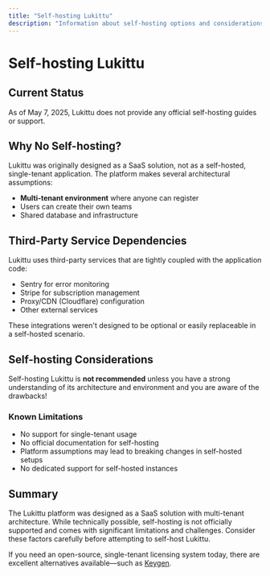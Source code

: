 ```yaml
---
title: "Self-hosting Lukittu"
description: "Information about self-hosting options and considerations for the Lukittu platform"
---
```


# Self-hosting Lukittu

## Current Status

As of May 7, 2025, Lukittu does not provide any official self-hosting guides or support.

## Why No Self-hosting?

Lukittu was originally designed as a SaaS solution, not as a self-hosted, single-tenant application. The platform makes several architectural assumptions:

-   **Multi-tenant environment** where anyone can register
-   Users can create their own teams
-   Shared database and infrastructure

## Third-Party Service Dependencies

Lukittu uses third-party services that are tightly coupled with the application code:

-   Sentry for error monitoring
-   Stripe for subscription management
-   Proxy/CDN (Cloudflare) configuration
-   Other external services

These integrations weren't designed to be optional or easily replaceable in a self-hosted scenario.

## Self-hosting Considerations

Self-hosting Lukittu is **not recommended** unless you have a strong understanding of its architecture and environment and you are aware of the drawbacks!

### Known Limitations

-   No support for single-tenant usage
-   No official documentation for self-hosting
-   Platform assumptions may lead to breaking changes in self-hosted setups
-   No dedicated support for self-hosted instances

## Summary

The Lukittu platform was designed as a SaaS solution with multi-tenant architecture. While technically possible, self-hosting is not officially supported and comes with significant limitations and challenges. Consider these factors carefully before attempting to self-host Lukittu.

If you need an open-source, single-tenant licensing system today, there are excellent alternatives available—such as [Keygen](https://github.com/keygen-sh/keygen-api?tab=readme-ov-file#self-hosting-with-keygen-ce).
